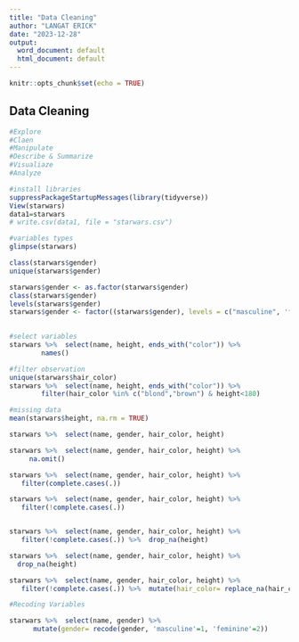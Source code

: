 ---
title: "Data Cleaning"
author: "LANGAT ERICK"
date: "2023-12-28"
output:
  word_document: default
  html_document: default
---

```{r setup, include=FALSE}
knitr::opts_chunk$set(echo = TRUE)
```

## Data Cleaning

```{r}
#Explore
#Claen
#Manipulate
#Describe & Summarize
#Visualiaze
#Analyze
```

```{r}
#install libraries
suppressPackageStartupMessages(library(tidyverse))
View(starwars)
data1=starwars
# write.csv(data1, file = "starwars.csv")
```

```{r}
#variables types
glimpse(starwars)

class(starwars$gender)
unique(starwars$gender)

starwars$gender <- as.factor(starwars$gender)
class(starwars$gender)
levels(starwars$gender) 
starwars$gender <- factor((starwars$gender), levels = c("masculine", 'feminine'))#changinging level arrangement
 

#select variables
starwars %>%  select(name, height, ends_with("color")) %>% 
        names()

#filter observation
unique(starwars$hair_color)
starwars %>%  select(name, height, ends_with("color")) %>% 
        filter(hair_color %in% c("blond","brown") & height<180)

#missing data
mean(starwars$height, na.rm = TRUE)

starwars %>%  select(name, gender, hair_color, height)

starwars %>%  select(name, gender, hair_color, height) %>% 
     na.omit()

starwars %>%  select(name, gender, hair_color, height) %>% 
   filter(complete.cases(.))

starwars %>%  select(name, gender, hair_color, height) %>% 
   filter(!complete.cases(.))


starwars %>%  select(name, gender, hair_color, height) %>% 
   filter(!complete.cases(.)) %>%  drop_na(height)

starwars %>%  select(name, gender, hair_color, height) %>%  
  drop_na(height)

starwars %>%  select(name, gender, hair_color, height) %>% 
   filter(!complete.cases(.)) %>%  mutate(hair_color= replace_na(hair_color, 'none'))

#Recoding Variables

starwars %>%  select(name, gender) %>% 
      mutate(gender= recode(gender, 'masculine'=1, 'feminine'=2))
```
